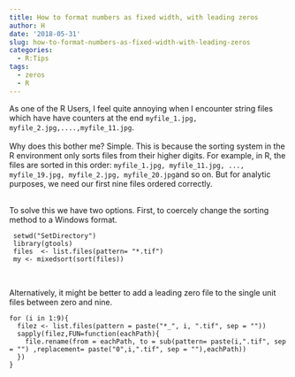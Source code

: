 ---
title: How to format numbers as fixed width, with leading zeros
author: H
date: '2018-05-31'
slug: how-to-format-numbers-as-fixed-width-with-leading-zeros
categories:
  - R:Tips
tags:
  - zeros
  - R
---

As one of the R Users, I feel quite annoying when I encounter string files which have have counters at the end `myfile_1.jpg, myfile_2.jpg,....,myfile_11.jpg`. </br></br> Why does this bother me? Simple. This is because the sorting system in the R environment only sorts files from their higher digits. For example, in R, the files are sorted in this order: `myfile_1.jpg, myfile_11.jpg, ..., myfile_19.jpg, myfile_2.jpg, myfile_20.jpg`and so on. But for analytic purposes, we need our first nine files ordered correctly.  </br></br>

To solve this we have two options. First, to coercely change the sorting method to a Windows format.

```{}
 setwd("SetDirectory")
 library(gtools)
 files  <- list.files(pattern= "*.tif")
 my <- mixedsort(sort(files))
```
 
 </br>

Alternatively, it might be better to add a leading zero file to the single unit files between zero and nine. 
```{}
for (i in 1:9){
  filez <- list.files(pattern = paste("*_", i, ".tif", sep = ""))
  sapply(filez,FUN=function(eachPath){
    file.rename(from = eachPath, to = sub(pattern= paste(i,".tif", sep = "") ,replacement= paste("0",i,".tif", sep = ""),eachPath))
  })
} 
``` 


